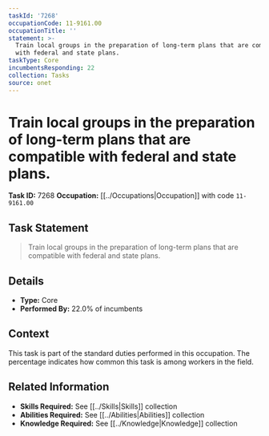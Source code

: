 ```yaml
---
taskId: '7268'
occupationCode: 11-9161.00
occupationTitle: ''
statement: >-
  Train local groups in the preparation of long-term plans that are compatible
  with federal and state plans.
taskType: Core
incumbentsResponding: 22
collection: Tasks
source: onet
---
```

# Train local groups in the preparation of long-term plans that are compatible with federal and state plans.

**Task ID:** 7268
**Occupation:** [[../Occupations|Occupation]] with code `11-9161.00`

## Task Statement

> Train local groups in the preparation of long-term plans that are compatible with federal and state plans.

## Details

- **Type:** Core
- **Performed By:** 22.0% of incumbents

## Context

This task is part of the standard duties performed in this occupation. The percentage indicates how common this task is among workers in the field.

## Related Information

- **Skills Required:** See [[../Skills|Skills]] collection
- **Abilities Required:** See [[../Abilities|Abilities]] collection
- **Knowledge Required:** See [[../Knowledge|Knowledge]] collection
